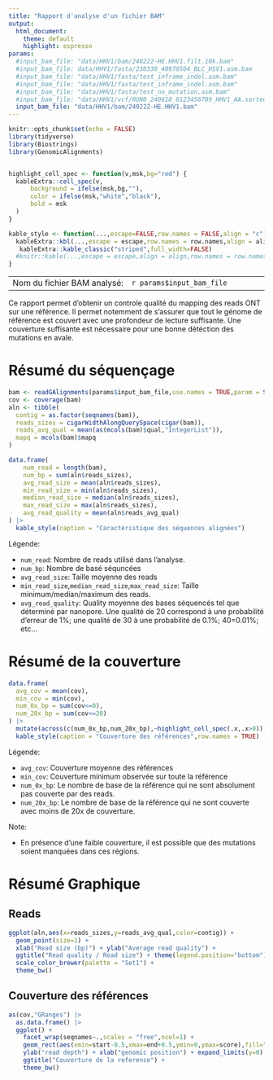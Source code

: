 ```yaml
---
title: "Rapport d'analyse d'un fichier BAM"
output:
  html_document: 
    theme: default
    highlight: espresso
params:
  #input_bam_file: "data/HHV1/bam/240222-HE.HHV1.filt.10k.bam"
  #input_bam_file: data/HHV1/fasta/230330_40970504_BLC_HSV1.asm.bam
  #input_bam_file: "data/HHV1/fasta/test_inframe_indel.asm.bam"
  #input_bam_file: "data/HHV1/fasta/test_inframe_indel.asm.bam"
  #input_bam_file: "data/HHV1/fasta/test_no_mutation.asm.bam"
  #input_bam_file: "data/HHV1/vcf/RUN0_240618_0123456789_HHV1_AA.sorted.bam"
  input_bam_file: "data/HHV1/bam/240222-HE.HHV1.bam"
---
```



 
```r
knitr::opts_chunk$set(echo = FALSE)
library(tidyverse)
library(Biostrings)
library(GenomicAlignments)


highlight_cell_spec <- function(v,msk,bg="red") {
  kableExtra::cell_spec(v,
      background = ifelse(msk,bg,""),
      color = ifelse(msk,"white","black"),
      bold = msk
  )
}

kable_style <- function(...,escape=FALSE,row.names = FALSE,align = "c") {
  kableExtra::kbl(...,escape = escape,row.names = row.names,align = align) |>
   kableExtra::kable_classic("striped",full_width=FALSE)
  #knitr::kable(...,escape = escape,align = align,row.names = row.names)
}
```


|                                   |                                         |
|-----------------------------------|-----------------------------------------|
| Nom du fichier BAM analysé:       | ``r params$input_bam_file``             |

Ce rapport permet d'obtenir un controle qualité du mapping des reads ONT
sur une référence. Il permet notemment de s'assurer que tout le génome de 
référence est couvert avec une profondeur de lecture suffisante. 
Une couverture suffisante est nécessaire pour une bonne détéction des mutations 
en avale.


# Résumé du séquençage

```r
bam <- readGAlignments(params$input_bam_file,use.names = TRUE,param = ScanBamParam(what=c("mapq","qual")))
cov <- coverage(bam)
aln <- tibble(
  contig = as.factor(seqnames(bam)),
  reads_sizes = cigarWidthAlongQuerySpace(cigar(bam)),
  reads_avg_qual = mean(as(mcols(bam)$qual,"IntegerList")),
  mapq = mcols(bam)$mapq
)

data.frame(
    num_read = length(bam),
    num_bp = sum(aln$reads_sizes),
    avg_read_size = mean(aln$reads_sizes),
    min_read_size = min(aln$reads_sizes),
    median_read_size = median(aln$reads_sizes),
    max_read_size = max(aln$reads_sizes),
    avg_read_quality = mean(aln$reads_avg_qual)
) |> 
  kable_style(caption = "Caractéristique des séquences alignées")
```

Légende:

- `num_read`: Nombre de reads utilisé dans l'analyse.
- `num_bp`: Nombre de basé séquncées
- `avg_read_size`: Taille moyenne des reads
- `min_read_size`,`median_read_size`,`max_read_size`: Taille minimum/median/maximum des reads.
- `avg_read_quality`: Quality moyenne des bases séquencés tel que déterminé par nanopore. Une qualité de 20 correspond à une probabilité d'erreur de 1%; une qualité de 30 à une probabilité de 0.1%; 40=0.01%; etc...


# Résumé de la couverture
```r
data.frame(
  avg_cov = mean(cov),
  min_cov = min(cov),
  num_0x_bp = sum(cov<=0),
  num_20x_bp = sum(cov<=20)
) |> 
  mutate(across(c(num_0x_bp,num_20x_bp),~highlight_cell_spec(.x,.x>0))) |>
  kable_style(caption = "Couverture des références",row.names = TRUE)
```
Légende:

 - `avg_cov`: Couverture moyenne des références
 - `min_cov`: Couverture minimum observée sur toute la référence
 - `num_0x_bp`: Le nombre de base de la référence qui ne sont absolument pas couverte par des reads.
 - `num_20x_bp`: Le nombre de base de la référence qui ne sont couverte avec moins de 20x de couverture.

Note: 

- En présence d'une faible couverture, il est possible que des mutations soient manquées dans ces régions.



# Résumé Graphique {.tabset}

## Reads
```r
ggplot(aln,aes(x=reads_sizes,y=reads_avg_qual,color=contig)) + 
  geom_point(size=1) + 
  xlab("Read size (bp)") + ylab("Average read quality") +
  ggtitle("Read quality / Read size") + theme(legend.position="bottom") + 
  scale_color_brewer(palette = "Set1") +
  theme_bw()
```


## Couverture des références

```r
as(cov,"GRanges") |>
  as.data.frame() |>
  ggplot() + 
    facet_wrap(seqnames~.,scales = "free",ncol=1) +
    geom_rect(aes(xmin=start-0.5,xmax=end+0.5,ymin=0,ymax=score),fill="black",color="black") + 
    ylab("read depth") + xlab("genomic position") + expand_limits(y=0) + 
    ggtitle("Couverture de la reference") + 
    theme_bw()
```



